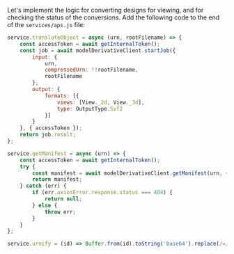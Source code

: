 Let's implement the logic for converting designs for viewing, and for checking the status of
the conversions. Add the following code to the end of the `services/aps.js` file:

```js title="services/aps.js"
service.translateObject = async (urn, rootFilename) => {
    const accessToken = await getInternalToken();
    const job = await modelDerivativeClient.startJob({
        input: {
            urn,
            compressedUrn: !!rootFilename,
            rootFilename
        },
        output: {
            formats: [{
                views: [View._2d, View._3d],
                type: OutputType.Svf2
            }]
        }
    }, { accessToken });
    return job.result;
};

service.getManifest = async (urn) => {
    const accessToken = await getInternalToken();
    try {
        const manifest = await modelDerivativeClient.getManifest(urn, { accessToken });
        return manifest;
    } catch (err) {
        if (err.axiosError.response.status === 404) {
            return null;
        } else {
            throw err;
        }
    }
};

service.urnify = (id) => Buffer.from(id).toString('base64').replace(/=/g, '');
```
